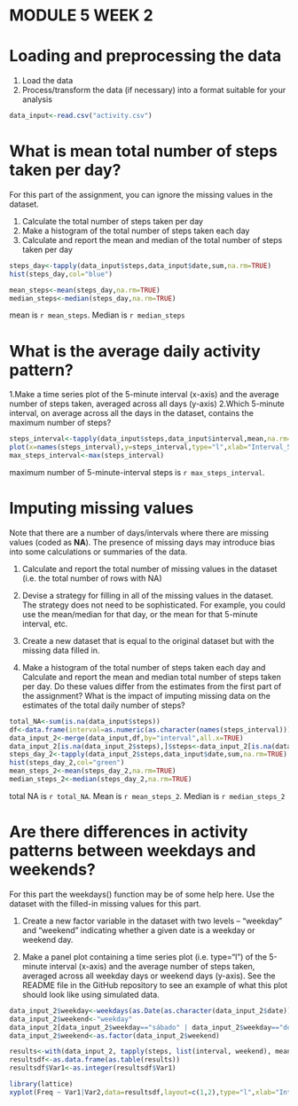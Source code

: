 MODULE 5 WEEK 2
===============

# Loading and preprocessing the data

1. Load the data 
2. Process/transform the data (if necessary) into a format suitable for your analysis

```{r}
data_input<-read.csv("activity.csv")
```

# What is mean total number of steps taken per day?

For this part of the assignment, you can ignore the missing values in the dataset.

1. Calculate the total number of steps taken per day
2. Make a histogram of the total number of steps taken each day
3. Calculate and report the mean and median of the total number of steps taken per day

```{r exercise 1,fig.height=4}
steps_day<-tapply(data_input$steps,data_input$date,sum,na.rm=TRUE)
hist(steps_day,col="blue")
```

```{r mean}
mean_steps<-mean(steps_day,na.rm=TRUE)
median_steps<-median(steps_day,na.rm=TRUE)
```

mean is `r mean_steps`. Median is `r median_steps`

# What is the average daily activity pattern?

1.Make a time series plot of the 5-minute interval (x-axis) and the average number of steps taken, averaged across all days (y-axis)
2.Which 5-minute interval, on average across all the days in the dataset, contains the maximum number of steps?

```{r interval, fig.height=4}
steps_interval<-tapply(data_input$steps,data_input$interval,mean,na.rm=TRUE)
plot(x=names(steps_interval),y=steps_interval,type="l",xlab="Interval_5_minutes",ylab="mean of steps_interval")
max_steps_interval<-max(steps_interval)
```

maximum number of 5-minute-interval steps is `r max_steps_interval`.

# Imputing missing values

Note that there are a number of days/intervals where there are missing values (coded as **NA**). The presence of missing days may introduce bias into some calculations or summaries of the data.

1. Calculate and report the total number of missing values in the dataset (i.e. the total number of rows with NA)

2. Devise a strategy for filling in all of the missing values in the dataset. The strategy does not need to be sophisticated. For example, you could use the mean/median for that day, or the mean for that 5-minute interval, etc.

3. Create a new dataset that is equal to the original dataset but with the missing data filled in.

4. Make a histogram of the total number of steps taken each day and Calculate and report the mean and median total number of steps taken per day. Do these values differ from the estimates from the first part of the assignment? What is the impact of imputing missing data on the estimates of the total daily number of steps?

``` {r filling,fig.height=4}
total_NA<-sum(is.na(data_input$steps))
df<-data.frame(interval=as.numeric(as.character(names(steps_interval))),steps_avg_interval=steps_interval)
data_input_2<-merge(data_input,df,by="interval",all.x=TRUE)
data_input_2[is.na(data_input_2$steps),]$steps<-data_input_2[is.na(data_input_2$steps),]$steps_avg_interval
steps_day_2<-tapply(data_input_2$steps,data_input$date,sum,na.rm=TRUE)
hist(steps_day_2,col="green")
mean_steps_2<-mean(steps_day_2,na.rm=TRUE)
median_steps_2<-median(steps_day_2,na.rm=TRUE)
```

total NA is `r total_NA`. 
Mean is `r mean_steps_2`.
Median is `r median_steps_2`

# Are there differences in activity patterns between weekdays and weekends?

For this part the weekdays() function may be of some help here. Use the dataset with the filled-in missing values for this part.

1. Create a new factor variable in the dataset with two levels – “weekday” and “weekend” indicating whether a given date is a weekday or weekend day.

2. Make a panel plot containing a time series plot (i.e. type="l") of the 5-minute interval (x-axis) and the average number of steps taken, averaged across all weekday days or weekend days (y-axis). See the README file in the GitHub repository to see an example of what this plot should look like using simulated data.

```{r final,fig.height=4}
data_input_2$weekday<-weekdays(as.Date(as.character(data_input_2$date)))
data_input_2$weekend<-"weekday"
data_input_2[data_input_2$weekday=="sábado" | data_input_2$weekday=="domingo",]$weekend<-"weekend"
data_input_2$weekend<-as.factor(data_input_2$weekend)

results<-with(data_input_2, tapply(steps, list(interval, weekend), mean,na.rm=TRUE))
resultsdf<-as.data.frame(as.table(results))
resultsdf$Var1<-as.integer(resultsdf$Var1)

library(lattice)
xyplot(Freq ~ Var1|Var2,data=resultsdf,layout=c(1,2),type="l",xlab="Interval",ylab="Number of steps")
````
